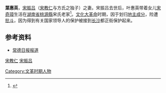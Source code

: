 
'''葉惠英'''，[[宋振吕|宋振吕]]（[[宋教仁|宋教仁]]与方氏之独子）之妻。宋振吕去世后，叶惠英带着女儿[[宋奇璋|宋奇璋]]生活在[[湖南省|湖南省]][[桃源縣|桃源縣]]宋氏老家<ref name="常德日报">{{cite web | url=http://cdrb.cdyee.com/html/2011-09/18/content_260795.htm | title=常德日报 | accessdate=2012-01-03}}</ref>。[[文化大革命|文化大革命]]时期，因于划归[[地主成分|地主成分]]，险遭[[批斗|批斗]]，因为得到有关国家领导人的保护被接到[[长沙|长沙]]都正街保护起来。{{FACT}}

==参考资料==
* [http://cdrb.cdyee.com/html/2011-09/18/content_260795.htm 常德日报报道]
[[宋教仁|宋教仁]]
[[宋振吕|宋振吕]]

<references/>
[[Category:文革时期人物|Category:文革时期人物]]